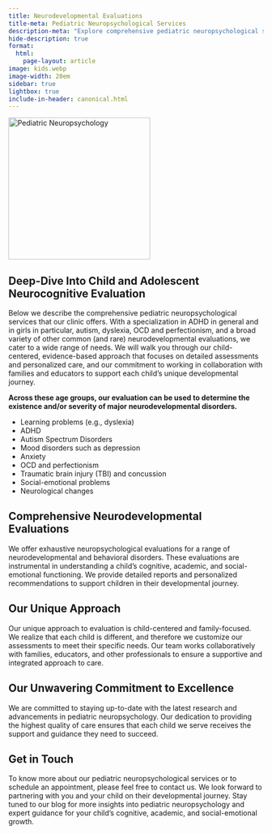 ```yaml
---
title: Neurodevelopmental Evaluations
title-meta: Pediatric Neuropsychological Services
description-meta: "Explore comprehensive pediatric neuropsychological services at our clinic, specializing in ADHD in girls, Autism Spectrum Disorders, dyslexia, and a broad range of neurodevelopmental evaluations. Our child-centered, evidence-based approach focuses on detailed assessments and personalized care, collaborating with families and educators to support each child's unique developmental journey. Find expert guidance for your child's cognitive, academic, and social-emotional growth."
hide-description: true
format:
  html:
    page-layout: article
image: kids.webp
image-width: 20em
sidebar: true
lightbox: true
include-in-header: canonical.html
---
```


![](kids.webp "Pediatric Neuropsychology"){width=20em fig-alt="A brainworkup logo for pediatric neuropsychological services."}

## Deep-Dive Into Child and Adolescent Neurocognitive Evaluation 

Below we describe the comprehensive pediatric neuropsychological services that our clinic offers. With a specialization in ADHD in general and in girls in particular, autism, dyslexia, OCD and perfectionism, and a broad variety of other common (and rare) neurodevelopmental evaluations, we cater to a wide range of needs. We will walk you through our child-centered, evidence-based approach that focuses on detailed assessments and personalized care, and our commitment to working in collaboration with families and educators to support each child's unique developmental journey.

**Across these age groups, our evaluation can be used to determine the existence
and/or severity of major neurodevelopmental disorders.**

- Learning problems (e.g., dyslexia)
- ADHD
- Autism Spectrum Disorders
- Mood disorders such as depression
- Anxiety
- OCD and perfectionism
- Traumatic brain injury (TBI) and concussion
- Social-emotional problems
- Neurological changes

## Comprehensive Neurodevelopmental Evaluations 

We offer exhaustive neuropsychological evaluations for a range of neurodevelopmental and behavioral disorders. These evaluations are instrumental in understanding a child's cognitive, academic, and social-emotional functioning. We provide detailed reports and personalized recommendations to support children in their developmental journey.

## Our Unique Approach 

Our unique approach to evaluation is child-centered and family-focused. We realize that each child is different, and therefore we customize our assessments to meet their specific needs. Our team works collaboratively with families, educators, and other professionals to ensure a supportive and integrated approach to care.

## Our Unwavering Commitment to Excellence 

We are committed to staying up-to-date with the latest research and advancements in pediatric neuropsychology. Our dedication to providing the highest quality of care ensures that each child we serve receives the support and guidance they need to succeed.

## Get in Touch 

To know more about our pediatric neuropsychological services or to schedule an appointment, please feel free to contact us. We look forward to partnering with you and your child on their developmental journey. Stay tuned to our blog for more insights into pediatric neuropsychology and expert guidance for your child's cognitive, academic, and social-emotional growth.



